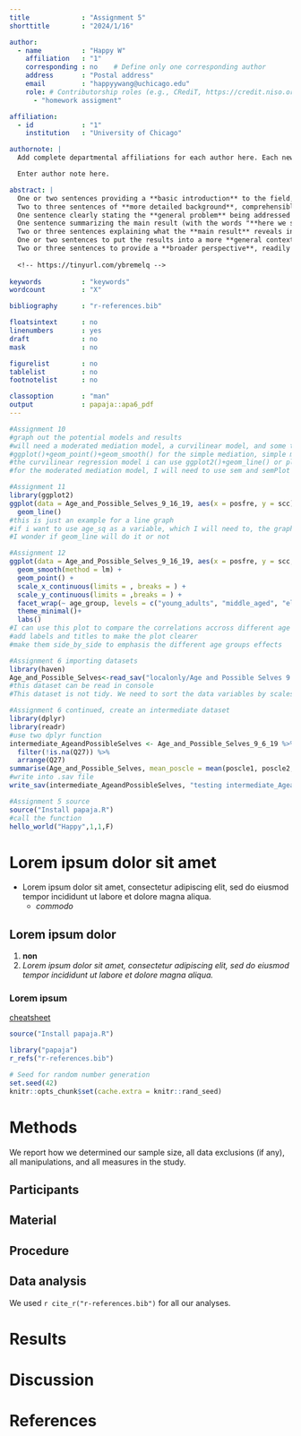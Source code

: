 ```yaml
---
title             : "Assignment 5"
shorttitle        : "2024/1/16"

author: 
  - name          : "Happy W"
    affiliation   : "1"
    corresponding : no    # Define only one corresponding author
    address       : "Postal address"
    email         : "happyywang@uchicago.edu"
    role: # Contributorship roles (e.g., CRediT, https://credit.niso.org/)
      - "homework assigment"

affiliation:
  - id            : "1"
    institution   : "University of Chicago"

authornote: |
  Add complete departmental affiliations for each author here. Each new line herein must be indented, like this line.

  Enter author note here.

abstract: |
  One or two sentences providing a **basic introduction** to the field,  comprehensible to a scientist in any discipline.
  Two to three sentences of **more detailed background**, comprehensible  to scientists in related disciplines.
  One sentence clearly stating the **general problem** being addressed by  this particular study.
  One sentence summarizing the main result (with the words "**here we show**" or their equivalent).
  Two or three sentences explaining what the **main result** reveals in direct comparison to what was thought to be the case previously, or how the  main result adds to previous knowledge.
  One or two sentences to put the results into a more **general context**.
  Two or three sentences to provide a **broader perspective**, readily comprehensible to a scientist in any discipline.
  
  <!-- https://tinyurl.com/ybremelq -->
  
keywords          : "keywords"
wordcount         : "X"

bibliography      : "r-references.bib"

floatsintext      : no
linenumbers       : yes
draft             : no
mask              : no

figurelist        : no
tablelist         : no
footnotelist      : no

classoption       : "man"
output            : papaja::apa6_pdf
---
```

```r
#Assignment 10
#graph out the potential models and results
#will need a moderated mediation model, a curvilinear model, and some tables to display the result
#ggplot()+geom_point()+geom_smooth() for the simple mediation, simple moderation
#the curvilinear regression model i can use ggplot2()+geom_line() or plot(lm())
#for the moderated mediation model, I will need to use sem and semPlot

#Assignment 11
library(ggplot2)
ggplot(data = Age_and_Possible_Selves_9_16_19, aes(x = posfre, y = scc)) +
  geom_line()
#this is just an example for a line graph
#if i want to use age_sq as a variable, which I will need to, the graph needs to be curvilinear
#I wonder if geom_line will do it or not

#Assignment 12
ggplot(data = Age_and_Possible_Selves_9_16_19, aes(x = posfre, y = scc, color = age_group)) +
  geom_smooth(method = lm) +
  geom_point() +
  scale_x_continuous(limits = , breaks = ) +
  scale_y_continuous(limits = ,breaks = ) +
  facet_wrap(~ age_group, levels = c("young_adults", "middle_aged", "elderly_adults"), ncol = 3) +
  theme_minimal()+
  labs()
#I can use this plot to compare the correlations accross different age groups
#add labels and titles to make the plot clearer
#make them side_by_side to emphasis the different age groups effects

```

```r
#Assignment 6 importing datasets
library(haven)
Age_and_Possible_Selves<-read_sav("localonly/Age and Possible Selves 9.6.19.sav")
#this dataset can be read in console
#This dataset is not tidy. We need to sort the data variables by scales not by scale items. All the possible selves measures, both quantitative and qualitative are meaningful while information on the participants' location, answer duration etc. are not necessary.
```

```r
#Assignment 6 continued, create an intermediate dataset
library(dplyr)
library(readr)
#use two dplyr function
intermediate_AgeandPossibleSelves <- Age_and_Possible_Selves_9_6_19 %>%
  filter(!is.na(Q27)) %>%
  arrange(Q27)
summarise(Age_and_Possible_Selves, mean_poscle = mean(poscle1, poscle2, poscle3, poscle4))
#write into .sav file
write_sav(intermediate_AgeandPossibleSelves, "testing intermediate_AgeandPossibleSelves.sav")
```

```r
#Assignment 5 source
source("Install papaja.R")
#call the function
hello_world("Happy",1,1,F)
```

<!--Assignment 5 continued with three levels of headers, unordered and ordered list, bold and italicized, one linked URL, and one HTML comment/which is this one/ -->
# **Lorem ipsum dolor sit amet**
* Lorem ipsum dolor sit amet, consectetur adipiscing elit, sed do eiusmod tempor incididunt ut labore et dolore magna aliqua.
  * _commodo_
  
## Lorem ipsum dolor
1. **non**
  2. *Lorem ipsum dolor sit amet, consectetur adipiscing elit, sed do eiusmod tempor incididunt ut labore et dolore magna aliqua.*

### Lorem ipsum
[cheatsheet](https://www.rstudio.com/wp-content/uploads/2015/02/rmarkdown-cheatsheet.pdf)

<!--End of Assignment 5-->

```r
source("Install papaja.R")
```

```r
library("papaja")
r_refs("r-references.bib")
```

```r
# Seed for random number generation
set.seed(42)
knitr::opts_chunk$set(cache.extra = knitr::rand_seed)
```



# Methods
We report how we determined our sample size, all data exclusions (if any), all manipulations, and all measures in the study. <!-- 21-word solution (Simmons, Nelson & Simonsohn, 2012; retrieved from http://ssrn.com/abstract=2160588) -->

## Participants

## Material

## Procedure

## Data analysis
We used `r cite_r("r-references.bib")` for all our analyses.


# Results

# Discussion


\newpage

# References

::: {#refs custom-style="Bibliography"}
:::
